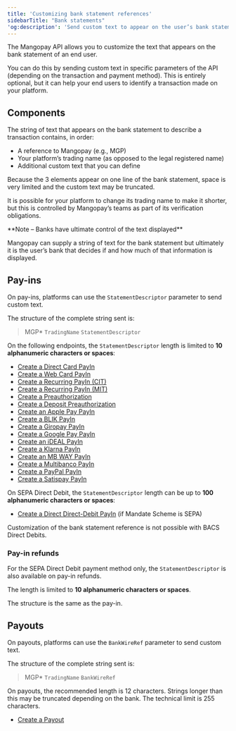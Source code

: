 ```yaml
---
title: 'Customizing bank statement references'
sidebarTitle: "Bank statements" 
'og:description': 'Send custom text to appear on the user’s bank statement for a payment on your platform.'  
---
```


The Mangopay API allows you to customize the text that appears on the bank statement of an end user.  

You can do this by sending custom text in specific parameters of the API (depending on the transaction and payment method). This is entirely optional, but it can help your end users to identify a transaction made on your platform.  

## Components

The string of text that appears on the bank statement to describe a transaction contains, in order:  
- A reference to Mangopay (e.g., MGP)  
- Your platform’s trading name (as opposed to the legal registered name)  
- Additional custom text that you can define  

Because the 3 elements appear on one line of the bank statement, space is very limited and the custom text may be truncated.  

It is possible for your platform to change its trading name to make it shorter, but this is controlled by Mangopay’s teams as part of its verification obligations.  

<Note>  
**Note – Banks have ultimate control of the text displayed** 
  
Mangopay can supply a string of text for the bank statement but ultimately it is the user’s bank that decides if and how much of that information is displayed.  
</Note>  

## Pay-ins  

On pay-ins, platforms can use the `StatementDescriptor` parameter to send custom text. 

The structure of the complete string sent is:

> MGP* `TradingName` `StatementDescriptor`

On the following endpoints, the `StatementDescriptor` length is limited to **10 alphanumeric characters or spaces**:

- <a href="/api-reference/direct-card-payins/create-direct-card-payin">Create a Direct Card PayIn</a>
- <a href="/api-reference/web-card-payins/create-web-card-payin">Create a Web Card PayIn</a>
- <a href="/api-reference/recurring-card-payins/create-recurring-payin-cit">Create a Recurring PayIn (CIT)</a>
- <a href="/api-reference/recurring-card-payins/create-recurring-payin-mit">Create a Recurring PayIn (MIT)</a>
- <a href="/api-reference/preauthorizations/create-preauthorization">Create a Preauthorization</a>
- <a href="/api-reference/deposit-preauthorizations/create-deposit-preauthorization">Create a Deposit Preauthorization</a>
- <a href="/api-reference/apple-pay/create-apple-pay-payin">Create an Apple Pay PayIn</a>
- <a href="/api-reference/blik/create-blik-payin">Create a BLIK PayIn</a>
- <a href="/api-reference/giropay/create-giropay-payin">Create a Giropay PayIn</a>
- <a href="/api-reference/google-pay/create-google-pay-payin">Create a Google Pay PayIn</a>
- <a href="/api-reference/ideal/create-ideal-payin">Create an iDEAL PayIn</a>
- <a href="/api-reference/klarna/create-klarna-payin">Create a Klarna PayIn</a>
- <a href="/api-reference/mb-way/create-mb-way-payin">Create an MB WAY PayIn</a>
- <a href="/api-reference/multibanco/create-multibanco-payin">Create a Multibanco PayIn</a>
- <a href="/api-reference/paypal/create-paypal-payin">Create a PayPal PayIn</a>
- <a href="/api-reference/satispay/create-satispay-payin">Create a Satispay PayIn</a>

On SEPA Direct Debit, the `StatementDescriptor` length can be up to **100 alphanumeric characters or spaces**:

- <a href="/api-reference/direct-debit/create-direct-debit-payin">Create a Direct Direct-Debit PayIn</a> (if Mandate Scheme is SEPA)

Customization of the bank statement reference is not possible with BACS Direct Debits.

### Pay-in refunds

For the SEPA Direct Debit payment method only, the `StatementDescriptor` is also available on pay-in refunds.

The length is limited to **10 alphanumeric characters or spaces**.

The structure is the same as the pay-in.

## Payouts  

On payouts, platforms can use the `BankWireRef` parameter to send custom text. 

The structure of the complete string sent is:

> MGP* `TradingName` `BankWireRef`

On payouts, the recommended length is 12 characters. Strings longer than this may be truncated depending on the bank. The technical limit is 255 characters.

- <a href="/api-reference/payouts/create-payout">Create a Payout</a>